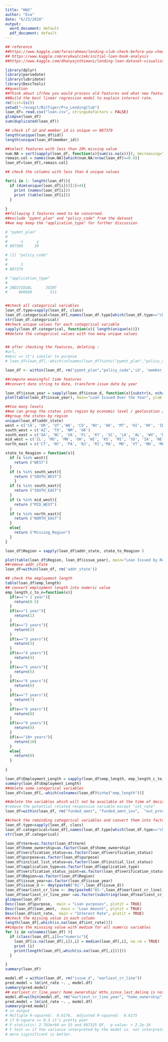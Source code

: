 ```yaml
---
title: "HW2"
author: "Eva"
date: "6/23/2018"
output:
  word_document: default
  pdf_document: default
---
```

```r
## reference 
##https://www.kaggle.com/farazrahman/lending-club-check-before-you-cheque/notebook
## https://www.kaggle.com/erykwalczak/initial-loan-book-analysis
##https://www.kaggle.com/dhanyajothimani/lending-loan-dataset-visualization

library(dplyr)
library(parsedate)
library(lubridate)
library(DescTools)
##question
##Think about if/how you would process old features and what new features to be generated.
##Build the best linear regression model to explain interest rate.
rm(list=ls())
setwd("~/evagit/BitTiger/Pro_LendingClub")
loan_df= read.csv("loan.csv", stringsAsFactors = FALSE)
glimpse(loan_df)
sum(duplicated(loan_df))

```


```r
## check if id and member_id is unique => 887379 
length(unique(loan_df$id))
length(unique(loan_df$member_id))

##select features with less than 20% missing value
num.NA = sort(sapply(loan_df, function(x){sum(is.na(x))}), decreasing=TRUE)
remain.col = names(num.NA)[which(num.NA/nrow(loan_df)<=0.8)]
loan_df=loan_df[,remain.col]

## check the columns with less than 4 unique values

for(i in 1: length(loan_df)){
  if (dim(unique(loan_df[i]))[1]<4){
    print (names(loan_df[i]))
    print (table(loan_df[i]))
  }
  
}
##following 3 features need to be concerned.
##exclude "pymnt_plan" and "policy_code" from the dataset
##we may keep the "application_type" for further discussion

# "pymnt_plan"
# 
#      n      y 
# 887369     10 

# [1] "policy_code"
# 
#      1 
# 887379 

# "application_type"
# 
# INDIVIDUAL      JOINT 
#     886868        511 


##check all categorical variables
loan_df.type=sapply(loan_df, class)
loan_df.categorical=loan_df[,names(loan_df.type[which(loan_df.type=="character")])]
str(loan_df.categorical)
##check unique values for each categorical variable
sapply(loan_df.categorical, function(x){ length(unique(x))})
##delete the categorical values with too many unique values


## after checking the features, deleting : 
#url,
#desc => it's similar to purpose
# loan_df=loan_df[,-which(colnames(loan_df)%in%c("pymnt_plan","policy_code",'id', 'member_id', 'url','desc', 'title','emp_title','zip_code'))]

loan_df <- within(loan_df, rm("pymnt_plan","policy_code",'id', 'member_id', 'url','desc', 'title','emp_title','zip_code'))

##compute meaningful time features
##convert date string to date, transform issue date by year

loan_df$issue_year = sapply(loan_df$issue_d, function(x){substr(x, nchar(x)-3,nchar(x) )})
plot(table(loan_df$issue_year), main="Loan Issued Over the Year", ylab = "Amount", xlab = "Year")

##too many levels
##we can group the states into region by economic level / geolocation / average interest rate
##group the states by region
unique(loan_df$addr_state)
west = c('CA', 'OR', 'UT','WA', 'CO', 'NV', 'AK', 'MT', 'HI', 'WY', 'ID')
south_west = c('AZ', 'TX', 'NM', 'OK')
south_east = c('GA', 'NC', 'VA', 'FL', 'KY', 'SC', 'LA', 'AL', 'WV', 'DC', 'AR', 'DE', 'MS', 'TN' )
mid_west = c('IL', 'MO', 'MN', 'OH', 'WI', 'KS', 'MI', 'SD', 'IA', 'NE', 'IN', 'ND')
north_east = c('CT', 'NY', 'PA', 'NJ', 'RI','MA', 'MD', 'VT', 'NH', 'ME')

state_to_Reagion = function(s){
  if (s %in% west){
    return ("WEST")
  }
  if (s %in% south_west){
    return ("SOUTH_WEST")
    }
  if (s %in% south_east){
    return ("SOUTH_EAST")
  }
  if (s %in% mid_west){
    return ("MID_WEST")
  }
  if (s %in% north_east){
    return ("NORTH_EAST")
  }
  else{
    return ("Missing_Region")
  }
}

loan_df$Region = sapply(loan_df$addr_state, state_to_Reagion )

plot(table(loan_df$Region, loan_df$issue_year), main="Loan Issued by Region over the Years") 
##remove addr_state
loan_df=within(loan_df, rm('addr_state'))

## check the employment length
table(loan_df$emp_length)
## convert employment length into numeric value
emp_length_c_to_n=function(x){
  if(x=="< 1 year"){
    return(0.5)
  }
  if(x=="1 year"){
    return(1)
  }
  if(x=="2 years"){
    return(2)
  }
  if(x=="3 years"){
    return(3)
  }
  if(x=="4 years"){
    return(4)
  }
  if(x=="5 years"){
    return(5)
  }
  if(x=="6 years"){
    return(6)
  }
  if(x=="7 years"){
    return(7)
  }
  if(x=="8 years"){
    return(8)
  }
  if(x=="9 years"){
    return(9)
  }
  if(x=="10+ years"){
    return(10)
  }
  else{
    return(0)
  }
    
}

loan_df$Employment_Length = sapply(loan_df$emp_length, emp_length_c_to_n)
summary(loan_df$Employment_Length)
##delete some categorical variables
loan_df=loan_df[,-which(colnames(loan_df)%in%c("emp_length"))]

##delete the variables which will not be available at the time of deciding the intereste rate
#remove the potential related responsive variable except "int_rate"
loan_df=within(loan_df, rm("funded_amnt", "funded_amnt_inv",  "out_prncp", "out_prncp_inv", "total_pymnt", "total_pymnt_inv", "total_rec_int", "total_rec_late_fee", "total_rec_prncp", 'grade',"sub_grade","loan_status","last_credit_pull_d","next_pymnt_d", "last_pymnt_amnt", "next_pymnt_d", "last_pymnt_d"))

##check the reminding categorical variables and convert them into factor
loan_df.type=sapply(loan_df, class)
loan_df.categorical=loan_df[,names(loan_df.type[which(loan_df.type=="character")])]
str(loan_df.categorical)

loan_df$term=as.factor(loan_df$term)
loan_df$home_ownership=as.factor(loan_df$home_ownership)
loan_df$verification_status=as.factor(loan_df$verification_status)
loan_df$purpose=as.factor(loan_df$purpose)
loan_df$initial_list_status=as.factor(loan_df$initial_list_status)
loan_df$application_type=as.factor(loan_df$application_type)
loan_df$verification_status_joint=as.factor(loan_df$verification_status_joint)
loan_df$Region=as.factor(loan_df$Region)
loan_df$issue_year=as.factor(loan_df$issue_year)
loan_df$issue_d <- dmy(paste0("01-",loan_df$issue_d))
loan_df$earliest_cr_line <- dmy(paste0("01-",loan_df$earliest_cr_line))
loan_df$earliest_cr_line_year =as.factor(substring(loan_df$earliest_cr_line, 1,4))
glimpse(loan_df)
Desc(loan_df$purpose,  main = "Loan purposes", plotit = TRUE)
Desc(loan_df$loan_amnt,  main = "Loan Amount", plotit = TRUE)
Desc(loan_df$int_rate,  main = "Interest Rate", plotit = TRUE)
##check the missing value in each column
length(loan_df[,which(is.na(loan_df$int_rate))])
##impute the misssing value with medium for all numeric variables
for (i in colnames(loan_df) ){
  if (class(loan_df[,i])=="numeric"){
    loan_df[is.na(loan_df[,i]),i] = median(loan_df[,i], na.rm = TRUE)
    print (i)
    print(length(loan_df[,which(is.na(loan_df[,i]))]))
  }

}
summary(loan_df)

```
```r
model.df = within(loan_df, rm("issue_d", "earliest_cr_line"))
pred.model = lm(int_rate ~. , model.df)
summary(pred.model)
## earliest_cr_line_year/ home_ownership/ mths_since_last_delinq is not promising. ##delete this feature
model.df=within(model.df, rm("earliest_cr_line_year", "home_ownership", "mths_since_last_delinq"))
pred.model = lm(int_rate ~. , model.df)
summary(pred.model)
# in output
# Multiple R-squared:  0.6176,	Adjusted R-squared:  0.6175 
# if R-square <= 0.3 it's pretty poor
# F-statistic: 2.703e+04 on 53 and 887325 DF,  p-value: < 2.2e-16
# F test => if the variance interpreted by the model vs. not interpreted by the model is significant. 
# more siginificant is better. 

```





